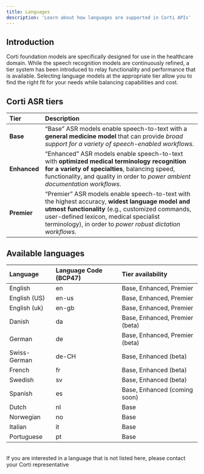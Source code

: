 ```yaml
---
title: Languages
description: 'Learn about how languages are supported in Corti APIs'
---
```


## Introduction
Corti foundation models are specifically designed for use in the healthcare domain. While the speech recognition models are continuously refined, a tier system has been introduced to relay functionality and performance that is available. Selecting language models at the appropriate tier allow you to find the right fit for your needs while balancing capabilities and cost. 

## Corti ASR tiers 

| Tier           |  Description |
| :------------- |  :---------- |
| **Base**       |  “Base” ASR models enable speech-to-text with a **general medicine model** that can provide _broad support for a variety of speech-enabled workflows_. |
| **Enhanced**   |  “Enhanced” ASR models enable speech-to-text with **optimized medical terminology recognition for a variety of specialties**, balancing speed, functionality, and quality in order to _power ambient documentation workflows_.  |
| **Premier**    |  “Premier” ASR models enable speech-to-text with the highest accuracy, **widest language model and utmost functionality** (e.g., customized commands, user-defined lexicon, medical specialist terminology), in order to _power robust dictation workflows_.  |

## Available languages

| Language     | Language Code (BCP47) | Tier availability |
| :----------- | :-------------------- | :---------------- |
| English      | en                    | Base, Enhanced, Premier |
| English (US) | en-us                 | Base, Enhanced, Premier |
| English (uk) | en-gb                 | Base, Enhanced, Premier |
| Danish       | da                    | Base, Enhanced, Premier (beta) |
| German       | de                    | Base, Enhanced, Premier (beta) |
| Swiss-German | de-CH                 | Base, Enhanced (beta) |
| French       | fr                    | Base, Enhanced (beta) |
| Swedish      | sv                    | Base, Enhanced (beta) |
| Spanish      | es                    | Base, Enhanced (coming soon) |
| Dutch        | nl                    | Base |
| Norwegian    | no                    | Base |
| Italian      | it                    | Base |
| Portuguese   | pt                    | Base |

<br/>
<Note>If you are interested in a language that is not listed here, please contact your Corti representative</Note>
